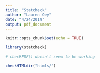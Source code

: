 ```yaml
---
title: "Statcheck"
author: "Lauren Oey"
date: "4/24/2019"
output: pdf_document
---
```


```r
knitr::opts_chunk$set(echo = TRUE)
```

```r
library(statcheck)

# checkPDF() doesn't seem to be working

checkHTMLdir("htmls/")
```
